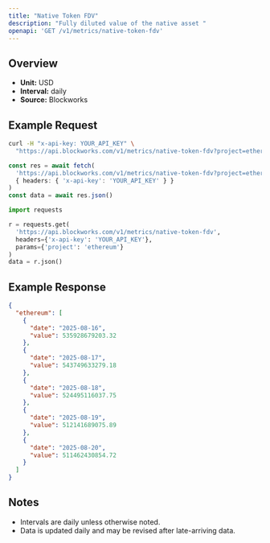 ```yaml
---
title: "Native Token FDV"
description: "Fully diluted value of the native asset "
openapi: 'GET /v1/metrics/native-token-fdv'
---
```


## Overview

- **Unit:** USD
- **Interval:** daily
- **Source:** Blockworks

## Example Request

<CodeGroup>

```bash cURL
curl -H "x-api-key: YOUR_API_KEY" \
  "https://api.blockworks.com/v1/metrics/native-token-fdv?project=ethereum"
```

```typescript TypeScript
const res = await fetch(
  'https://api.blockworks.com/v1/metrics/native-token-fdv?project=ethereum',
  { headers: { 'x-api-key': 'YOUR_API_KEY' } }
)
const data = await res.json()
```

```python Python
import requests

r = requests.get(
  'https://api.blockworks.com/v1/metrics/native-token-fdv',
  headers={'x-api-key': 'YOUR_API_KEY'},
  params={'project': 'ethereum'}
)
data = r.json()
```

</CodeGroup>

## Example Response

```json
{
  "ethereum": [
    {
      "date": "2025-08-16",
      "value": 535928679203.32
    },
    {
      "date": "2025-08-17",
      "value": 543749633279.18
    },
    {
      "date": "2025-08-18",
      "value": 524495116037.75
    },
    {
      "date": "2025-08-19",
      "value": 512141689075.89
    },
    {
      "date": "2025-08-20",
      "value": 511462430854.72
    }
  ]
}
```

## Notes
- Intervals are daily unless otherwise noted.
- Data is updated daily and may be revised after late-arriving data.
